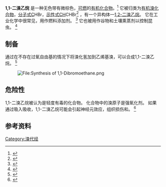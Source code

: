 {{Chembox
| Verifiedfields = changed
| Watchedfields = changed
| verifiedrevid = 477201916
| ImageFileL1 = 1,1-Dibromoethane.svg
| ImageFileL1_Ref = {{chemboximage|correct|??}}
| ImageSizeL1 = 100
| ImageNameL1 = Stereo, skeletal formula of 1,1-dibromoethane with all explicit hydrogens added
| ImageFileR1 = 1,1-Dibromoethane.png
| ImageFileR1_Ref = {{chemboximage|correct|??}}
| ImageSizeR1 = 100
| ImageNameR1 = Spacefill model of 1,1-dibromoethane
| ImageFileL2 = 1,1-Dibromoethane (bond and stick model).png
| ImageSizeL2 = 100
| ImageNameL2 =Bond and Stick model of 1,1-dibromoethane 
| ImageFileR2 =1,1-dibromoethane.png
| ImageSizeR2 = 100
| ImageNameR2 = Line model of 1,1-dibromoethane
| IUPACName = 1,1-Dibromoethane<ref>{{Cite web|title=Ethylidene dibromide - Compound Summary|url=https://pubchem.ncbi.nlm.nih.gov/summary/summary.cgi?cid=11201&loc=ec_rcs|work=PubChem Compound|publisher=National Center for Biotechnology Information|accessdate=19 June 2012|location=USA|date=27 March 2005|at=Identification|archive-date=2021-11-24|archive-url=https://web.archive.org/web/20211124142601/https://pubchem.ncbi.nlm.nih.gov/compound/11201}}</ref>
|Section1={{Chembox Identifiers
| CASNo = 557-91-5
| CASNo_Ref = {{cascite|correct|CAS}}
| UNII_Ref = {{fdacite|correct|FDA}}
| UNII = KJ8ZJY72QQ
| PubChem = 11201
| ChemSpiderID = 10728
| ChemSpiderID_Ref = {{chemspidercite|correct|chemspider}}
| EINECS = 209-184-9
| RTECS = KH9000000
| SMILES = CC(Br)Br
| StdInChI = 1S/C2H4Br2/c1-2(3)4/h2H,1H3
| StdInChI_Ref = {{stdinchicite|correct|chemspider}}
| StdInChIKey = APQIUTYORBAGEZ-UHFFFAOYSA-N
| StdInChIKey_Ref = {{stdinchicite|correct|chemspider}}
}}
|Section2={{Chembox Properties
| C=2 | H=4 | Br=2
| Appearance = 无色液体
| BoilingPtK = 381.2
| MeltingPtK= 210.2
| Melting_notes=<ref>{{cite web|url=https://pubchem.ncbi.nlm.nih.gov/compound/1_1-dibromoethane#section=Boiling-Point|title=1,1-Dirbomoethane|publisher=[[National_Center_for_Biotechnology_Information|National Center for Biotechnology Information]]|accessdate=31 May 2017|archive-date=2020-11-08|archive-url=https://web.archive.org/web/20201108051251/https://pubchem.ncbi.nlm.nih.gov/compound/1_1-dibromoethane#section=Boiling-Point|dead-url=no}}</ref>
| Solubility = 3.4 g/L (25 °C)
| SolubleOther = 可溶于[[乙醚|乙醚]], [[酒精|酒精]], [[丙酮|丙酮]]和 [[苯|苯]] <br>微溶于[[氯仿|氯仿]]
| LogP = 1.9 (预计)
| RefractIndex = 1.51277 （当 20 °C时）
}}
|Section3={{Chembox Hazards
| GHSSignalWord = '''DANGER'''
| HPhrases = {{H-phrases|301|311|315|319|331}}
| PPhrases = {{P-phrases|261|264|270|271|280|311|312|321|322|330|361|362|363|405|501}}
| ExternalSDS = [https://fscimage.fishersci.com/msds/40481.htm fishersci.com]
| NFPA-H = 2
| NFPA-F = 1
| NFPA-R = 0
| FlashPt = >
| FlashPtC = 93
}}
|Section4={{Chembox Related
| OtherFunctn = {{Unbulleted list|[[二溴甲烷|二溴甲烷]]|[[溴仿|溴仿]]|[[四溴甲烷|四溴甲烷]]|[[1,2-二溴乙烷|1,2-二溴乙烷]]|[[四溴乙烷|四溴乙烷]]|[[1,2-二溴丙烷|1,2-二溴丙烷]]|[[1,3-二溴丙烷|1,3-二溴丙烷]]|[[1,2,3-三溴丙烷|1,2,3-三溴丙烷]]}}
}}
}}

'''1,1-二溴乙烷''' 是一种无色带有微棕色，[[可燃|可燃]]的[[有机化合物|有机化合物]]。<ref>{{cite web|url=http://fscimage.fishersci.com/msds/40481.htm|title=MSDS|publisher=[[Fisher_Scientific|Fisher Scientific, Inc]]|accessdate=13 June 2012|archive-date=2020-10-03|archive-url=https://web.archive.org/web/20201003203923/http://fscimage.fishersci.com/msds/40481.htm|dead-url=no}}</ref> 它被归类为[[有机溴化合物|有机溴化合物]]，[[分子式|分子式]]C{{sub|2}}H{{sub|4}}Br{{sub|2}}，[[示性式|示性式]]CH{{sub|3}}CHBr{{sub|2}}<ref>{{cite web |url=http://www.chemspider.com/10728 |title=Dibromoethane |publisher=[[ChemSpider|ChemSpider]] |accessdate=13 June 2012 |archive-date=2012-11-04 |archive-url=https://web.archive.org/web/20121104171909/http://www.chemspider.com/10728 |dead-url=no }}</ref> ，有一个异构体—[[1,2-二溴乙烷|1,2-二溴乙烷]]。 它在工业化学中很常见，用作燃料添加剂。 <ref>{{cite web|url=https://pubchem.ncbi.nlm.nih.gov/compound/1_1-dibromoethane#section=Use-and-Manufacturing|title=1,1-dibromoethane|publisher=[[PubChem|PubChem]]|accessdate=9 June 2017|archive-date=2020-11-08|archive-url=https://web.archive.org/web/20201108051251/https://pubchem.ncbi.nlm.nih.gov/compound/1_1-dibromoethane#section=Use-and-Manufacturing|dead-url=no}}</ref> 它也被用作谷物和土壤熏蒸剂以控制昆虫。 <ref>{{cite book |last=Larranaga |first=Michael |date=10 March 2016 |title=Hawley's Condensed Chemical Dictionary |url=https://books.google.com/?id=EwV0CgAAQBAJ&pg=PA440&lpg=PA440&dq=synthesis+of+1,1-dibromoethane#v=snippet&q=dibromoethane&f=false |accessdate=9 June 2017|isbn=9781118135150 }}</ref>

==制备==
通过在不存在过氧自由基的情况下将溴化氢加到乙烯基溴，可以合成1,1-二溴乙烷。 <ref>{{cite journal |last1= Kharasch|first1= M.|last2= McNab|first2= M.|last3= Mayo|first3= Frank|date= June 1933|title= The Peroxide Effect in the Addition of Reagents to Unsaturated Compounds. II. The Addition of Hydrogen Bromide to Vinyl Bromide|journal= Journal of the American Chemical Society|volume= 55|issue=6|pages= 2521–2530|doi= 10.1021/ja01333a048}}</ref>

:[[File:Synthesis_of_1,1-Dibromoethane.png|File:Synthesis of 1,1-Dibromoethane.png]]{{clear-left}}

==危险性==
1,1-二溴乙烷被认为是轻度有毒的化合物。 化合物中的溴原子是强氧化剂。 如果通过吸入吸收，1,1-二溴乙烷可能会引起神经元效应，组织损伤和{{le|溴中毒|Bromism}}。 <ref>{{cite web|url=http://www.t3db.ca/toxins/T3D1793|title=1,1-Dibromoethane (T3D1793)|publisher=The Toxin and Toxin Target Database|accessdate=9 June 2017|archive-date=2020-11-08|archive-url=https://web.archive.org/web/20201108015458/http://www.t3db.ca/toxins/T3D1793|dead-url=no}}</ref>

==参考资料==
{{Reflist}}
{{鹵代乙烷}}
{{DEFAULTSORT:Dibromoethane, 1, 1-}}
[[Category:溴代烃|Category:溴代烃]]